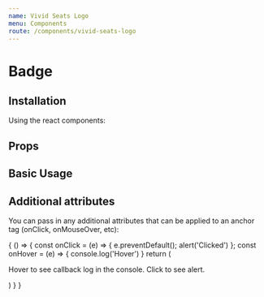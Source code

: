 ```yaml
---
name: Vivid Seats Logo
menu: Components
route: /components/vivid-seats-logo
---
```



# Badge

## Installation

Using the react components:


## Props

<Props of={VividSeatsLogo} />

## Basic Usage

<Playground>
    <VividSeatsLogo />
</Playground>

## Additional attributes

You can pass in any additional attributes that can be applied to an anchor tag (onClick, onMouseOver, etc):

<Playground>
    {
        () => {
            const onClick = (e) => {
                e.preventDefault();
                alert('Clicked')
            };
            const onHover = (e) => {
                console.log('Hover')
            }
            return (
                <div>
                    <p>Hover to see callback log in the console. Click to see alert.</p>
                    <VividSeatsLogo onClick={onClick} onMouseOver={onHover}/>
                </div>
            )
        }
    }
</Playground>
